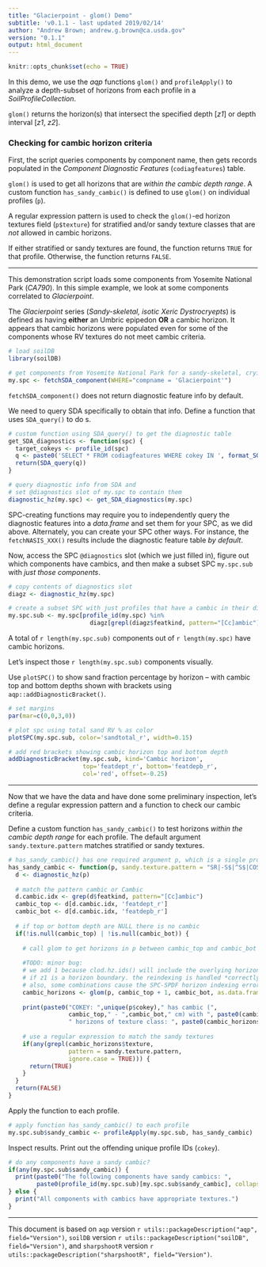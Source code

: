 ```yaml
---
title: "Glacierpoint - glom() Demo"
subtitle: 'v0.1.1 - last updated 2019/02/14'
author: "Andrew Brown; andrew.g.brown@ca.usda.gov"
version: "0.1.1"
output: html_document
---
```


```r
knitr::opts_chunk$set(echo = TRUE)
```

In this demo, we use the _aqp_ functions `glom()` and `profileApply()` to analyze a depth-subset of horizons from each profile in a _SoilProfileCollection_.

`glom()` returns the horizon(s) that intersect the specified depth [_z1_] or depth interval [_z1_, _z2_].

### Checking for cambic horizon criteria

First, the script queries components by component name, then gets records populated in the _Component Diagnostic Features_ (`codiagfeatures`) table. 

`glom()` is used to get all horizons that are _within the cambic depth range_. A custom function `has_sandy_cambic()` is defined to use `glom()` on individual profiles (`p`). 

A regular expression pattern is used to check the `glom()`-ed horizon textures field (`p$texture`) for stratified and/or sandy texture classes that are _not_ allowed in cambic horizons.

If either stratified or sandy textures are found, the function returns `TRUE` for that profile. Otherwise, the function returns `FALSE`.

***

This demonstration script loads some components from Yosemite National Park (_CA790_). In this simple example, we look at some components correlated to _Glacierpoint_.

The _Glacierpoint_ series (_Sandy-skeletal, isotic Xeric Dystrocryepts_) is defined as having __either__ an Umbric epipedon __OR__ a cambic horizon. It appears that cambic horizons were populated even for some of the components whose RV textures do not meet cambic criteria.

```r
# load soilDB
library(soilDB)

# get components from Yosemite National Park for a sandy-skeletal, cryic, inceptisol
my.spc <- fetchSDA_component(WHERE="compname = 'Glacierpoint'")
```

`fetchSDA_component()` does not return diagnostic feature info by default.

We need to query SDA specifically to obtain that info. Define a function that uses `SDA_query()` to do s.

```r
# custom function using SDA_query() to get the diagnostic table
get_SDA_diagnostics <- function(spc) {
  target_cokeys <- profile_id(spc)
  q <- paste0('SELECT * FROM codiagfeatures WHERE cokey IN ', format_SQL_in_statement(target_cokeys), ";")
  return(SDA_query(q))
}

# query diagnostic info from SDA and 
# set @diagnostics slot of my.spc to contain them
diagnostic_hz(my.spc) <- get_SDA_diagnostics(my.spc)
```

SPC-creating functions may require you to independently query the diagnostic features into a _data.frame_ and set them for your SPC, as we did above. Alternately, you can create your SPC other ways. For instance, the `fetchNASIS_XXX()` results include the diagnostic feature table _by default_.

Now, access the SPC `@diagnostics` slot (which we just filled in), figure out which components have cambics, and then make a subset SPC `my.spc.sub` with _just those components_.

```r
# copy contents of diagnostics slot
diagz <- diagnostic_hz(my.spc)

# create a subset SPC with just profiles that have a cambic in their diagnostics
my.spc.sub <- my.spc[profile_id(my.spc) %in% 
                       diagz[grepl(diagz$featkind, pattern="[Cc]ambic"), idname(my.spc)],]
```

A total of `r length(my.spc.sub)` components out of `r length(my.spc)` have cambic horizons. 

Let's inspect those `r length(my.spc.sub)` components visually. 

Use `plotSPC()` to show sand fraction percentage by horizon -- with cambic top and bottom depths shown with brackets using `aqp::addDiagnosticBracket()`.

```r
# set margins
par(mar=c(0,0,3,0))

# plot spc using total sand RV % as color
plotSPC(my.spc.sub, color='sandtotal_r', width=0.15)

# add red brackets showing cambic horizon top and bottom depth
addDiagnosticBracket(my.spc.sub, kind='Cambic horizon', 
                     top='featdept_r', bottom='featdepb_r',
                     col='red', offset=-0.25)
```

***

Now that we have the data and have done some preliminary inspection, let's define a regular expression pattern and a function to check our cambic criteria. 

Define a custom function `has_sandy_cambic()` to test horizons _within the cambic depth range_ for each profile. The default argument `sandy.texture.pattern` matches stratified or sandy textures. 

```r
# has_sandy_cambic() has one required argument p, which is a single profile SPC 
has_sandy_cambic <- function(p, sandy.texture.pattern = "SR|-S$|^S$|COS$|L[^V]FS$|[^L]VFS$|LS$|LFS$") {
  d <- diagnostic_hz(p)
  
  # match the pattern cambic or Cambic
  d.cambic.idx <- grep(d$featkind, pattern="[Cc]ambic")
  cambic_top <- d[d.cambic.idx, 'featdept_r']
  cambic_bot <- d[d.cambic.idx, 'featdepb_r']
  
  # if top or bottom depth are NULL there is no cambic
  if(!is.null(cambic_top) | !is.null(cambic_bot)) {
    
    # call glom to get horizons in p between cambic_top and cambic_bot 
    
    #TODO: minor bug:
    # we add 1 because clod.hz.ids() will include the overlying horizon 
    # if z1 is a horizon boundary. the reindexing is handled *correctly* for z2
    # also, some combinations cause the SPC-SPDF horizon indexing error
    cambic_horizons <- glom(p, cambic_top + 1, cambic_bot, as.data.frame = TRUE)
    
    print(paste0("COKEY: ",unique(p$cokey)," has cambic (",
                 cambic_top," - ",cambic_bot," cm) with ", paste0(cambic_horizons$hzname, collapse=","), 
                 " horizons of texture class: ", paste0(cambic_horizons$texture, collapse=", ")))
  
    # use a regular expression to match the sandy textures
    if(any(grepl(cambic_horizons$texture, 
                 pattern = sandy.texture.pattern, 
                 ignore.case = TRUE))) {
      return(TRUE) 
    }  
  }
  return(FALSE)
}
```

Apply the function to each profile.

```r
# apply function has_sandy_cambic() to each profile
my.spc.sub$sandy_cambic <- profileApply(my.spc.sub, has_sandy_cambic)
```

Inspect results. Print out the offending unique profile IDs (`cokey`).

```r
# do any components have a sandy cambic?
if(any(my.spc.sub$sandy_cambic)) {
  print(paste0("The following components have sandy cambics: ",
        paste0(profile_id(my.spc.sub)[my.spc.sub$sandy_cambic], collapse=",")))
} else {
  print("All components with cambics have appropriate textures.")
}
```

----------------------------
This document is based on `aqp` version `r utils::packageDescription("aqp", field="Version")`, `soilDB` version `r utils::packageDescription("soilDB", field="Version")`, and `sharpshootR` version `r utils::packageDescription("sharpshootR", field="Version")`.
